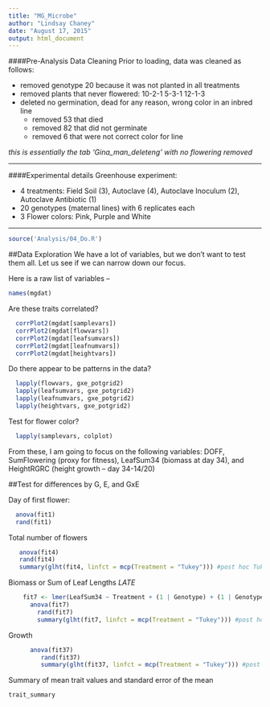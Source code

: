 ```yaml
---
title: "MG_Microbe"
author: "Lindsay Chaney"
date: "August 17, 2015"
output: html_document
---
```


####Pre-Analysis Data Cleaning
Prior to loading, data was cleaned as follows:

* removed genotype 20 because it was not planted in all treatments  
* removed plants that never flowered: 10-2-1   5-3-1   12-1-3  
* deleted no germination, dead for any reason, wrong color in an inbred line
    + removed 53 that died  
    + removed 82 that did not germinate  
    + removed 6 that were not correct color for line  

*this is essentially the tab 'Gina_man_deleteng' with no flowering removed*  

***
####Experimental details
Greenhouse experiment:

* 4 treatments: Field Soil (3), Autoclave (4), Autoclave Inoculum (2), Autoclave Antibiotic (1)
* 20 genotypes (maternal lines) with 6 replicates each
* 3 Flower colors: Pink, Purple and White

***
```r
source('Analysis/04_Do.R')
```

##Data Exploration
We have a lot of variables, but we don't want to test them all. Let us see if we
can narrow down our focus.

Here is a raw list of variables --
```r
names(mgdat)
```

Are these traits correlated?

```r
  corrPlot2(mgdat[samplevars])
  corrPlot2(mgdat[flowvars])
  corrPlot2(mgdat[leafsumvars])
  corrPlot2(mgdat[leafnumvars])
  corrPlot2(mgdat[heightvars])
```

Do there appear to be patterns in the data?

```r
  lapply(flowvars, gxe_potgrid2)
  lapply(leafsumvars, gxe_potgrid2)
  lapply(leafnumvars, gxe_potgrid2)
  lapply(heightvars, gxe_potgrid2)
```

Test for flower color?

```r
  lapply(samplevars, colplot)
```

From these, I am going to focus on the following variables: DOFF, SumFlowering 
(proxy for fitness), LeafSum34 (biomass at day 34), and HeightRGRC (height growth -- day 34-14/20)

##Test for differences by G, E, and GxE

Day of first flower:

```r
  anova(fit1)
  rand(fit1)
```

Total number of flowers

```r
   anova(fit4)
   rand(fit4)
   summary(glht(fit4, linfct = mcp(Treatment = "Tukey"))) #post hoc Tukey's with MultComp
```

Biomass or Sum of Leaf Lengths *LATE*

```r
    fit7 <- lmer(LeafSum34 ~ Treatment + (1 | Genotype) + (1 | Genotype:Treatment), data = mgdat)
      anova(fit7)
        rand(fit7)
        summary(glht(fit7, linfct = mcp(Treatment = "Tukey"))) #post hoc Tukey's with MultComp
```

Growth

```r
      anova(fit37)
         rand(fit37)
         summary(glht(fit37, linfct = mcp(Treatment = "Tukey"))) #post hoc Tukey's with MultComp
```

Summary of mean trait values and standard error of the mean

```r
trait_summary
```


